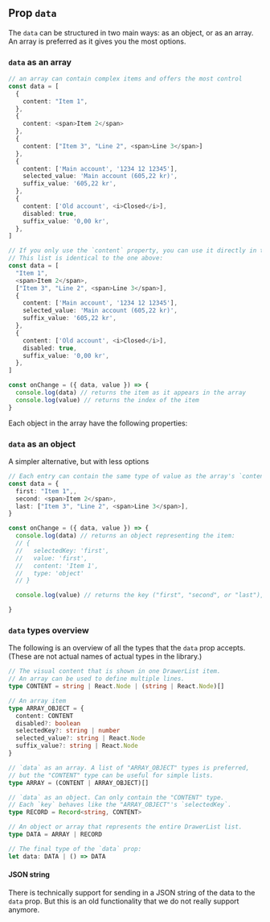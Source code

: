 
## Prop `data`

The `data` can be structured in two main ways: as an object, or as an array. An array is preferred as it gives you the most options.

### `data` as an array

```ts
// an array can contain complex items and offers the most control
const data = [
  {
    content: "Item 1",
  },
  {
    content: <span>Item 2</span>
  },
  {
    content: ["Item 3", "Line 2", <span>Line 3</span>]
  },
  {
    content: ['Main account', '1234 12 12345'],
    selected_value: 'Main account (605,22 kr)',
    suffix_value: '605,22 kr',
  },
  {
    content: ['Old account', <i>Closed</i>],
    disabled: true,
    suffix_value: '0,00 kr',
  },
]

// If you only use the `content` property, you can use it directly in the array.
// This list is identical to the one above:
const data = [
  "Item 1",
  <span>Item 2</span>,
  ["Item 3", "Line 2", <span>Line 3</span>],
  {
    content: ['Main account', '1234 12 12345'],
    selected_value: 'Main account (605,22 kr)',
    suffix_value: '605,22 kr',
  },
  {
    content: ['Old account', <i>Closed</i>],
    disabled: true,
    suffix_value: '0,00 kr',
  },
]

const onChange = ({ data, value }) => {
  console.log(data) // returns the item as it appears in the array
  console.log(value) // returns the index of the item
}
```

Each object in the array have the following properties:

<PropertiesTable props={DrawerListItem} />

### `data` as an object

A simpler alternative, but with less options

```ts
// Each entry can contain the same type of value as the array's `content` property
const data = {
  first: "Item 1",,
  second: <span>Item 2</span>,
  last: ["Item 3", "Line 2", <span>Line 3</span>],
}

const onChange = ({ data, value }) => {
  console.log(data) // returns an object representing the item:
  // {
  //   selectedKey: 'first',
  //   value: 'first',
  //   content: 'Item 1',
  //   type: 'object'
  // }

  console.log(value) // returns the key ("first", "second", or "last"), instead of an index

}

```

### `data` types overview

The following is an overview of all the types that the `data` prop accepts. (These are not actual names of actual types in the library.)

```ts
// The visual content that is shown in one DrawerList item.
// An array can be used to define multiple lines.
type CONTENT = string | React.Node | (string | React.Node)[]

// An array item
type ARRAY_OBJECT = {
  content: CONTENT
  disabled?: boolean
  selectedKey?: string | number
  selected_value?: string | React.Node
  suffix_value?: string | React.Node
}

// `data` as an array. A list of "ARRAY_OBJECT" types is preferred,
// but the "CONTENT" type can be useful for simple lists.
type ARRAY = (CONTENT | ARRAY_OBJECT)[]

// `data` as an object. Can only contain the "CONTENT" type.
// Each `key` behaves like the "ARRAY_OBJECT"'s `selectedKey`.
type RECORD = Record<string, CONTENT>

// An object or array that represents the entire DrawerList list.
type DATA = ARRAY | RECORD

// The final type of the `data` prop:
let data: DATA | () => DATA
```

#### JSON string

There is technically support for sending in a JSON string of the data to the `data` prop. But this is an old functionality that we do not really support anymore.
